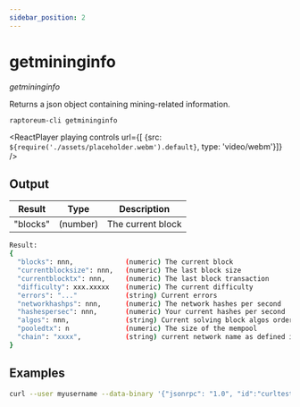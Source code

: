 ```yaml
---
sidebar_position: 2
---
```


# getmininginfo

*getmininginfo*

Returns a json object containing mining-related information.

`raptoreum-cli getmininginfo `

<ReactPlayer playing controls url={[
    {src: `${require('./assets/placeholder.webm').default}`, type: 'video/webm'}]} />

## Output

| Result | Type | Description |
|--|--|--|
| "blocks" | (number) | The current block |

```bash
Result:
{
  "blocks": nnn,             (numeric) The current block
  "currentblocksize": nnn,   (numeric) The last block size
  "currentblocktx": nnn,     (numeric) The last block transaction
  "difficulty": xxx.xxxxx    (numeric) The current difficulty
  "errors": "..."            (string) Current errors
  "networkhashps": nnn,      (numeric) The network hashes per second
  "hashespersec": nnn,       (numeric) Your current hashes per second
  "algos": nnn,              (string) Current solving block algos orders
  "pooledtx": n              (numeric) The size of the mempool
  "chain": "xxxx",           (string) current network name as defined in BIP70 (main, test, regtest)
}
```


## Examples

```bash
curl --user myusername --data-binary '{"jsonrpc": "1.0", "id":"curltest", "method": "getmininginfo", "params": [] }' -H 'content-type: text/plain;' http://127.0.0.1:9998/
```

